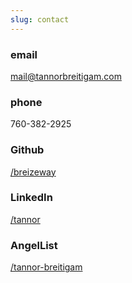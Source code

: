 ```yaml
---
slug: contact
---
```


### email
mail@tannorbreitigam.com

### phone
760-382-2925

### Github
[/breizeway](https://github.com/breizeway)

### LinkedIn
[/tannor](https://www.linkedin.com/in/tannor/)

### AngelList
[/tannor-breitigam](https://angel.co/u/tannor-breitigam)
